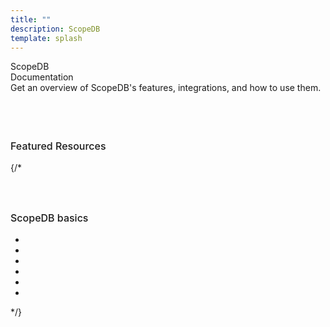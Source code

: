 ```yaml
---
title: ""
description: ScopeDB
template: splash
---
```



<div class="overflow-hidden px-[12px]">
  <div>
    <div>
      <span  class="text-[46px] font-[600] leading-[52px]">ScopeDB <br /> Documentation</span>
    </div>
  </div>
  <div class="text-[24px] leading-[32px] max-w-[560px] text-[rgba(0,0,0,0.60)]">
    <div>
      Get an overview of ScopeDB's features, integrations, and how to use them.
    </div>
  </div>
  <div style="margin-top: 73px;">
    <h2
    style="
      font-size: 16px;
      font-style: normal;
      font-weight: 500;
      line-height: 24px;
    ">
      Featured Resources
    </h2>
    <div class="grid grid-cols-1 md:grid-cols-2 lg:grid-cols-3 gap-6 pb-[24px]">
      <div style="margin-top: 0;">
        <DocCardWithTopic
          topic="Reference"
          title="Data Types"
          description="Reference for ScopeQL data types."
          link="/reference/data-types"
        />
      </div>
      <div style="margin-top: 0;">
        <DocCardWithTopic
          topic="Reference"
          title="Functions"
          description="Reference for ScopeQL functions."
          link="/reference/functions"
        />
      </div>
      <div style="margin-top: 0;">
        <DocCardWithTopic
          topic="Reference"
          title="Query Syntax"
          description="Reference for ScopeQL query syntax."
          link="/reference/commands/stmt-query"
        />
      </div>
    </div>

  </div>
  {/* <div style="margin-top: 60px;">
    <h2
    style="
      font-size: 16px;
      font-style: normal;
      font-weight: 500;
      line-height: 24px;
    ">ScopeDB basics</h2>
    <ul class="grid grid-cols-1 md:grid-cols-2 lg:grid-cols-3 gap-6">
      <li style="margin-top: 0;">
        <DocCard
          title="Medical Assistant"
          description="Learn about the applications and tools that you can use to access ScopeDB."
          link="/reference"
        />
      </li>
      <li style="margin-top: 0;"  >
        <DocCard
          title="The Walt Disney Company"
          description="Learn about the applications and tools that you can use to access ScopeDB."
          link="/reference"
        />
      </li>
      <li style="margin-top: 0;">
        <DocCard
          title="Biffco Enterprises Ltd."
          description="Learn about the applications and tools that you can use to access ScopeDB."
          link="/reference"
        />
      </li>
      <li style="margin-top: 0;">
        <DocCard
          title="Big Kahuna Burger Ltd."
          description="Learn about the applications and tools that you can use to access ScopeDB."
          link="/reference"
        />
      </li>
      <li style="margin-top: 0;">
        <DocCard
          title="Connecting to ScopeDB"
          description="Learn about the applications and tools that you can use to access ScopeDB."
          link="/reference"
        />
      </li>
      <li style="margin-top: 0;">
        <DocCard
          title="Big Kahuna Burger Ltd."
          description="Learn about the applications and tools that you can use to access ScopeDB."
          link="/reference"
        />
      </li>
    </ul>
  </div> */}
<div class="absolute -z-10
 top-[-20px] left-[-500px] right-0
 h-[456px]" style="background: linear-gradient(180deg, #FBFBFB 0%, #F3FAFF 100%);">
</div>
</div>
